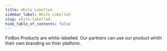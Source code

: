 ```yaml
---
title: White Labelled
sidebar_label: White Labelled
slug: white-labelled
hide_table_of_contents: false
---
```



FinBox Products are white-labelled. Our partners can use our product whith their own branding on thier platform.